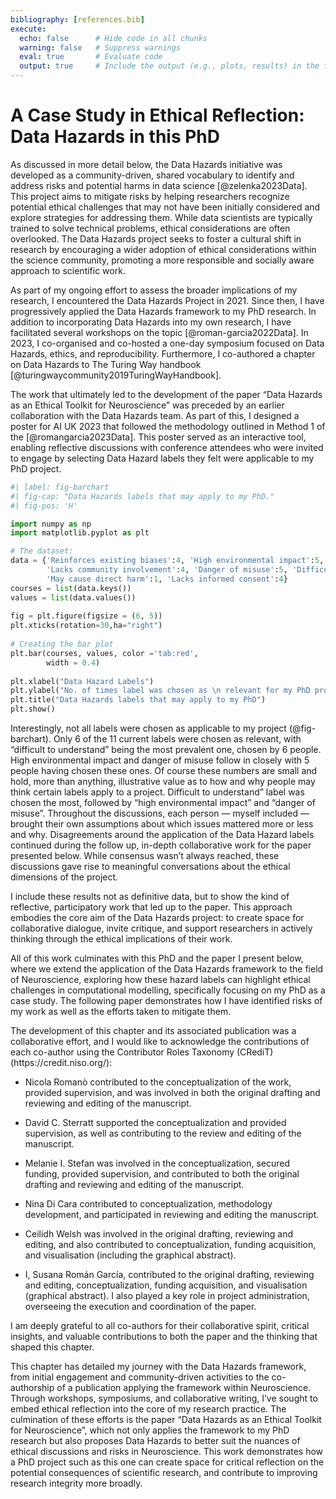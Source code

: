 ```yaml
---
bibliography: [references.bib]
execute:
  echo: false      # Hide code in all chunks
  warning: false   # Suppress warnings
  eval: true       # Evaluate code
  output: true     # Include the output (e.g., plots, results) in the final document
---
```

# A Case Study in Ethical Reflection: Data Hazards in this PhD {#sec-data-hazards-chapter}

As discussed in more detail below, the Data Hazards initiative was developed as a community-driven, shared vocabulary to identify and address risks and potential harms in data science [@zelenka2023Data]. This project aims to mitigate risks by helping researchers recognize potential ethical challenges that may not have been initially considered and explore strategies for addressing them. While data scientists are typically trained to solve technical problems, ethical considerations are often overlooked. The Data Hazards project seeks to foster a cultural shift in research by encouraging a wider adoption of ethical considerations within the science community, promoting a more responsible and socially aware approach to scientific work.

As part of my ongoing effort to assess the broader implications of my research, I encountered the Data Hazards Project in 2021. Since then, I have progressively applied the Data Hazards framework to my PhD research. In addition to incorporating Data Hazards into my own research, I have facilitated several workshops on the topic [@roman-garcia2022Data]. In 2023, I co-organised and co-hosted a one-day symposium focused on Data Hazards, ethics, and reproducibility. Furthermore, I co-authored a chapter on Data Hazards to The Turing Way handbook [@turingwaycommunity2019TuringWayHandbook]. 

The work that ultimately led to the development of the paper “Data Hazards as an Ethical Toolkit for Neuroscience” was preceded by an earlier collaboration with the Data Hazards team. As part of this, I designed a poster for AI UK 2023 that followed the methodology outlined in Method 1 of the  [@romangarcia2023Data]. This poster served as an interactive tool, enabling reflective discussions with conference attendees who were invited to engage by selecting Data Hazard labels they felt were applicable to my PhD project.


```python
#| label: fig-barchart
#| fig-cap: "Data Hazards labels that may apply to my PhD."
#| fig-pos: 'H'

import numpy as np
import matplotlib.pyplot as plt

# The dataset:
data = {'Reinforces existing biases':4, 'High environmental impact':5,
        'Lacks community involvement':4, 'Danger of misuse':5, 'Difficult to understand':6,
        'May cause direct harm':1, 'Lacks informed consent':4}
courses = list(data.keys())
values = list(data.values())
  
fig = plt.figure(figsize = (6, 5))
plt.xticks(rotation=30,ha="right")
 
# Creating the bar plot
plt.bar(courses, values, color ='tab:red',
        width = 0.4)
 
plt.xlabel("Data Hazard Labels")
plt.ylabel("No. of times label was chosen as \n relevant for my PhD project")
plt.title("Data Hazards labels that may apply to my PhD")
plt.show()
```

Interestingly, not all labels were chosen as applicable to my project (@fig-barchart). Only 6 of the 11 current labels were chosen as relevant, with “difficult to understand” being the most prevalent one, chosen by 6 people. High environmental impact and danger of misuse follow in closely with 5 people having chosen these ones. Of course these numbers are small and hold, more than anything, illustrative value as to how and why people may think certain labels apply to a project. Difficult to understand” label was chosen the most, followed by “high environmental impact” and “danger of misuse”. Throughout the discussions, each person — myself included — brought their own assumptions about which issues mattered more or less and why. Disagreements around the application of the Data Hazard labels continued during the follow up, in-depth collaborative work for the paper presented below. While consensus wasn’t always reached, these discussions gave rise to meaningful conversations about the ethical dimensions of the project.

I include these results not as definitive data, but to show the kind of reflective, participatory work that led up to the paper. This approach embodies the core aim of the Data Hazards project: to create space for collaborative dialogue, invite critique, and support researchers in actively thinking through the ethical implications of their work.

All of this work culminates with this PhD and the paper I present below, where we extend the application of the Data Hazards framework to the field of Neuroscience, exploring how these hazard labels can highlight ethical challenges in computational modelling, specifically focusing on my PhD as a case study. The following paper demonstrates how I have identified risks of my work as well as the efforts taken to mitigate them.

The development of this chapter and its associated publication was a collaborative effort, and I would like to acknowledge the contributions of each co-author using the Contributor Roles Taxonomy (CRediT) (https://credit.niso.org/):

- Nicola Romanò contributed to the conceptualization of the work, provided supervision, and was involved in both the original drafting and reviewing and editing of the manuscript.

- David C. Sterratt supported the conceptualization and provided supervision, as well as contributing to the review and editing of the manuscript. 

- Melanie I. Stefan was involved in the conceptualization, secured funding, provided supervision, and contributed to both the original drafting and reviewing and editing of the manuscript.

- Nina Di Cara contributed to conceptualization, methodology development, and participated in reviewing and editing the manuscript.

- Ceilidh Welsh was involved in the original drafting, reviewing and editing, and also contributed to conceptualization, funding acquisition, and visualisation (including the graphical abstract).

- I, Susana Román García, contributed to the original drafting, reviewing and editing, conceptualization, funding acquisition, and visualisation (graphical abstract). I also played a key role in project administration, overseeing the execution and coordination of the paper.

I am deeply grateful to all co-authors for their collaborative spirit, critical insights, and valuable contributions to both the paper and the thinking that shaped this chapter.

\newpage
\newgeometry{top=0.5in, bottom=1in, left=0.5in, right=0.5in} 

\pagestyle{plain}  

\includepdf[pages=-,pagecommand={\thispagestyle{plain}}]{neuroethics_paper.pdf}

\newpage 
\restoregeometry


## Conclusion {style="display:none"}
This chapter has detailed my journey with the Data Hazards framework, from initial engagement and community-driven activities to the co-authorship of a publication applying the framework within Neuroscience. Through workshops, symposiums, and collaborative writing, I've sought to embed ethical reflection into the core of my research practice. The culmination of these efforts is the paper “Data Hazards as an Ethical Toolkit for Neuroscience”, which not only applies the framework to my PhD research but also proposes Data Hazards to better suit the nuances of ethical discussions and risks in Neuroscience. This work demonstrates how a PhD project such as this one can create space for critical reflection on the potential consequences of scientific research, and contribute to improving research integrity more broadly.

